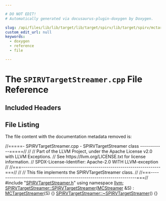 ```yaml
---

# DO NOT EDIT!
# Automatically generated via docusaurus-plugin-doxygen by Doxygen.

slug: /api/files/lib/lib/target/lib/target/spirv/lib/target/spirv/mctargetdesc/spirvtargetstreamer-cpp
custom_edit_url: null
keywords:
  - doxygen
  - reference
  - file

---
```





# The `SPIRVTargetStreamer.cpp` File Reference

<DoxygenPage pluginConfig={pluginConfig}>



## Included Headers

<IncludesList>
<IncludesListItem
  filePath="SPIRVTargetStreamer.h"
  permalink="/docs/api/files/lib/lib/target/lib/target/spirv/lib/target/spirv/mctargetdesc/spirvtargetstreamer-h"
  isLocal="true" />
</IncludesList>


## File Listing

The file content with the documentation metadata removed is:

<ProgramListing>

<Link id="l00001" /><CodeLine lineNumber="1"><span class="doxyHighlightComment">//=====- SPIRVTargetStreamer.cpp - SPIRVTargetStreamer class ------------=====//</span></CodeLine>
<Link id="l00002" /><CodeLine lineNumber="2"><span class="doxyHighlightComment">//</span></CodeLine>
<Link id="l00003" /><CodeLine lineNumber="3"><span class="doxyHighlightComment">// Part of the LLVM Project, under the Apache License v2.0 with LLVM Exceptions.</span></CodeLine>
<Link id="l00004" /><CodeLine lineNumber="4"><span class="doxyHighlightComment">// See https://llvm.org/LICENSE.txt for license information.</span></CodeLine>
<Link id="l00005" /><CodeLine lineNumber="5"><span class="doxyHighlightComment">// SPDX-License-Identifier: Apache-2.0 WITH LLVM-exception</span></CodeLine>
<Link id="l00006" /><CodeLine lineNumber="6"><span class="doxyHighlightComment">//</span></CodeLine>
<Link id="l00007" /><CodeLine lineNumber="7"><span class="doxyHighlightComment">//===----------------------------------------------------------------------===//</span></CodeLine>
<Link id="l00008" /><CodeLine lineNumber="8"><span class="doxyHighlightComment">//</span></CodeLine>
<Link id="l00009" /><CodeLine lineNumber="9"><span class="doxyHighlightComment">// This file implements the SPIRVTargetStreamer class.</span></CodeLine>
<Link id="l00010" /><CodeLine lineNumber="10"><span class="doxyHighlightComment">//</span></CodeLine>
<Link id="l00011" /><CodeLine lineNumber="11"><span class="doxyHighlightComment">//===----------------------------------------------------------------------===//</span></CodeLine>
<Link id="l00012" /><CodeLine lineNumber="12"></CodeLine>
<Link id="l00013" /><CodeLine lineNumber="13"><span class="doxyHighlightPreprocessor">#include &quot;<a href="/docs/api/files/lib/lib/target/lib/target/spirv/lib/target/spirv/mctargetdesc/spirvtargetstreamer-h">SPIRVTargetStreamer.h</a>&quot;</span></CodeLine>
<Link id="l00014" /><CodeLine lineNumber="14"></CodeLine>
<Link id="l00015" /><CodeLine lineNumber="15"><span class="doxyHighlightKeyword">using namespace </span><span class="doxyHighlight"><a href="/docs/api/namespaces/llvm">llvm</a>;</span></CodeLine>
<Link id="l00016" /><CodeLine lineNumber="16"></CodeLine>
<Link id="l00017" /><CodeLine lineNumber="17" lineLink="/docs/api/classes/llvm/spirvtargetstreamer/#afb775f75feab478ee0d82a0b82ed0cd9"><span class="doxyHighlight"><a href="/docs/api/classes/llvm/spirvtargetstreamer/#afb775f75feab478ee0d82a0b82ed0cd9">SPIRVTargetStreamer::SPIRVTargetStreamer</a>(<a href="/docs/api/classes/llvm/mcstreamer">MCStreamer</a> &amp;S) : <a href="/docs/api/classes/llvm/mctargetstreamer/#acfff4f9a518231ee043200a694fcbafa">MCTargetStreamer</a>(S) &#123;&#125;</span></CodeLine>
<Link id="l00018" /><CodeLine lineNumber="18" lineLink="/docs/api/classes/llvm/spirvtargetstreamer/#aba21776fce6ff2d68e26d218ffa38ff5"><span class="doxyHighlight"><a href="/docs/api/classes/llvm/spirvtargetstreamer/#aba21776fce6ff2d68e26d218ffa38ff5">SPIRVTargetStreamer::~SPIRVTargetStreamer</a>() &#123;&#125;</span></CodeLine>

</ProgramListing>


</DoxygenPage>
